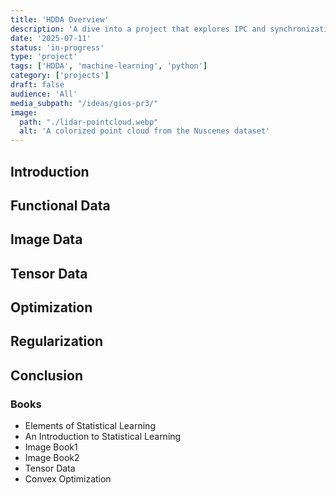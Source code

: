```yaml
---
title: 'HDDA Overview'
description: 'A dive into a project that explores IPC and synchronization in C'
date: '2025-07-11'
status: 'in-progress'
type: 'project'
tags: ['HDDA', 'machine-learning', 'python']
category: ['projects']
draft: false
audience: 'All'
media_subpath: "/ideas/gios-pr3/"
image:
  path: "./lidar-pointcloud.webp"
  alt: 'A colorized point cloud from the Nuscenes dataset'
---
```


## Introduction

## Functional Data

## Image Data

## Tensor Data

## Optimization

## Regularization

## Conclusion

### Books

- Elements of Statistical Learning
- An Introduction to Statistical Learning
- Image Book1
- Image Book2
- Tensor Data
- Convex Optimization